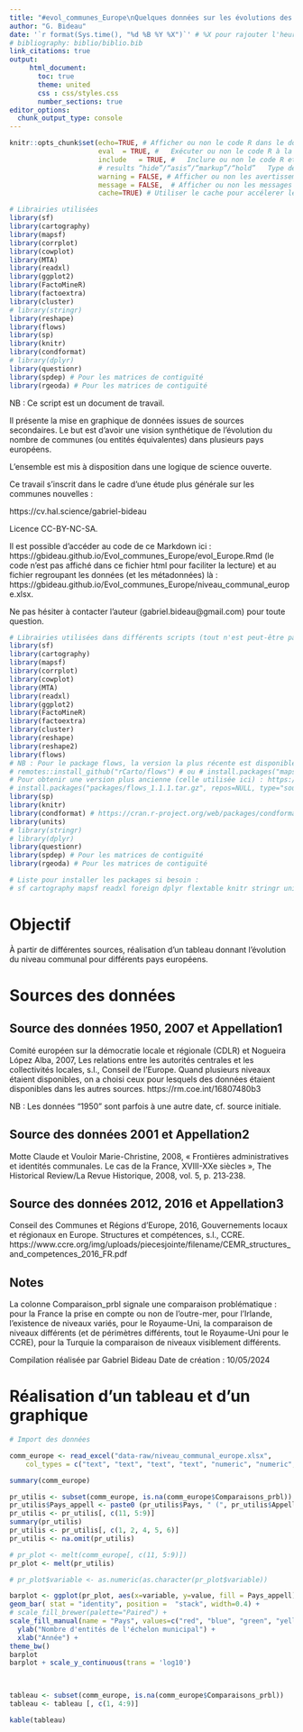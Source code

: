 ```yaml
---
title: "#evol_communes_Europe\nQuelques données sur les évolutions des mailles communales (ou équivalentes) dans certains pays européens"
author: "G. Bideau"
date: '`r format(Sys.time(), "%d %B %Y %X")`' # %X pour rajouter l'heure
# bibliography: biblio/biblio.bib
link_citations: true
output:
     html_document:
       toc: true
       theme: united
       css : css/styles.css
       number_sections: true
editor_options: 
  chunk_output_type: console
---
```

```r
knitr::opts_chunk$set(echo=TRUE, # Afficher ou non le code R dans le document
                      eval	= TRUE, #	Exécuter ou non le code R à la compilation
                      include	= TRUE, #	Inclure ou non le code R et ses résultats dans le document
                      # results	“hide”/“asis”/“markup”/“hold”	Type de résultats renvoyés par le bloc de code
                      warning = FALSE, # Afficher ou non les avertissements générés par le bloc
                      message = FALSE,  # Afficher ou non les messages générés par le bloc
                      cache=TRUE) # Utiliser le cache pour accélerer les knits

# Librairies utilisées
library(sf)
library(cartography)
library(mapsf)
library(corrplot)
library(cowplot)
library(MTA)
library(readxl)
library(ggplot2)
library(FactoMineR) 
library(factoextra)
library(cluster)
# library(stringr)
library(reshape)
library(flows)
library(sp)
library(knitr)
library(condformat)
# library(dplyr)
library(questionr)
library(spdep) # Pour les matrices de contiguïté
library(rgeoda) # Pour les matrices de contiguïté

```

NB : Ce script est un document de travail.

Il présente la mise en graphique de données issues de sources secondaires. Le but est d'avoir une vision synthétique de l'évolution du nombre de communes (ou entités équivalentes) dans plusieurs pays européens.

L'ensemble est mis à disposition dans une logique de science ouverte.

Ce travail s'inscrit dans le cadre d'une étude plus générale sur les communes nouvelles :

https://cv.hal.science/gabriel-bideau

Licence CC-BY-NC-SA.

Il est possible d'accéder au code de ce Markdown ici : https://gbideau.github.io/Evol_communes_Europe/evol_Europe.Rmd (le code n'est pas affiché dans ce fichier html pour faciliter la lecture) et au fichier regroupant les données (et les métadonnées) là : https://gbideau.github.io/Evol_communes_Europe/niveau_communal_europe.xlsx.


Ne pas hésiter à contacter l'auteur (gabriel.bideau@gmail.com) pour toute question.


```r
# Librairies utilisées dans différents scripts (tout n'est peut-être pas nécessaire ici)
library(sf)
library(cartography)
library(mapsf)
library(corrplot)
library(cowplot)
library(MTA)
library(readxl)
library(ggplot2)
library(FactoMineR) 
library(factoextra)
library(cluster)
library(reshape)
library(reshape2)
library(flows)
# NB : Pour le package flows, la version la plus récente est disponible ici :
# remotes::install_github("rCarto/flows") # ou # install.packages("mapsf")
# Pour obtenir une version plus ancienne (celle utilisée ici) : https://cran.r-project.org/src/contrib/Archive/flows/
# install.packages("packages/flows_1.1.1.tar.gz", repos=NULL, type="source")
library(sp)
library(knitr)
library(condformat) # https://cran.r-project.org/web/packages/condformat/vignettes/introduction.html
library(units)
# library(stringr)
# library(dplyr)
library(questionr)
library(spdep) # Pour les matrices de contiguïté
library(rgeoda) # Pour les matrices de contiguïté

# Liste pour installer les packages si besoin :
# sf cartography mapsf readxl foreign dplyr flextable knitr stringr units condformat forcats ggplot2 rstatix questionr corrplot gtsummary broom GGally effects forestmodel ggeffects labelled cowplot spdep rgeoda

```


# Objectif

À partir de différentes sources, réalisation d'un tableau donnant l'évolution du niveau communal pour différents pays européens.


# Sources des données


## Source des données 1950, 2007 et Appellation1

Comité européen sur la démocratie locale et régionale (CDLR) et Nogueira López Alba, 2007, Les relations entre les autorités centrales et les collectivités locales, s.l., Conseil de l’Europe. Quand plusieurs niveaux étaient disponibles, on a choisi ceux pour lesquels des données étaient disponibles dans les autres sources.
https://rm.coe.int/16807480b3 

NB : Les données "1950" sont parfois à une autre date, cf. source initiale.

## Source des données 2001 et Appellation2

Motte Claude et Vouloir Marie-Christine, 2008, « Frontières administratives et identités communales. Le cas de la France, XVIII-XXe siècles », The Historical Review/La Revue Historique, 2008, vol. 5, p. 213‑238.


## Source des données 2012, 2016 et Appellation3

Conseil des Communes et Régions d’Europe, 2016, Gouvernements locaux et régionaux en Europe. Structures et compétences, s.l., CCRE. 
https://www.ccre.org/img/uploads/piecesjointe/filename/CEMR_structures_and_competences_2016_FR.pdf 

## Notes

La colonne Comparaison_prbl signale une comparaison problématique : pour la France la prise en compte ou non de l'outre-mer, pour l'Irlande, l'existence de niveaux variés, pour le Royaume-Uni, la comparaison de niveaux différents (et de périmètres différents, tout le Royaume-Uni pour le CCRE), pour la Turquie la comparaison de niveaux visiblement différents.

Compilation réalisée par Gabriel Bideau
Date de création : 10/05/2024

# Réalisation d'un tableau et d'un graphique

```r
# Import des données

comm_europe <- read_excel("data-raw/niveau_communal_europe.xlsx", 
    col_types = c("text", "text", "text", "text", "numeric", "numeric", "numeric", "numeric", "numeric", "text"))

summary(comm_europe)

pr_utilis <- subset(comm_europe, is.na(comm_europe$Comparaisons_prbl))
pr_utilis$Pays_appell <- paste0 (pr_utilis$Pays, " (", pr_utilis$Appellation3, ")")
pr_utilis <- pr_utilis[, c(11, 5:9)]
summary(pr_utilis)
pr_utilis <- pr_utilis[, c(1, 2, 4, 5, 6)]
pr_utilis <- na.omit(pr_utilis)

# pr_plot <- melt(comm_europe[, c(11, 5:9)])
pr_plot <- melt(pr_utilis)

# pr_plot$variable <- as.numeric(as.character(pr_plot$variable))

barplot <- ggplot(pr_plot, aes(x=variable, y=value, fill = Pays_appell)) + 
geom_bar( stat = "identity", position =  "stack", width=0.4) +
# scale_fill_brewer(palette="Paired") +
scale_fill_manual(name = "Pays", values=c("red", "blue", "green", "yellow", "orange", "purple", "pink", "darkcyan", "darkgreen", "black", "gray", "brown", "cyan", "magenta", "gold", "darkblue")) +
  ylab("Nombre d'entités de l'échelon municipal") +
  xlab("Année") +
theme_bw()
barplot
barplot + scale_y_continuous(trans = 'log10')
  


tableau <- subset(comm_europe, is.na(comm_europe$Comparaisons_prbl))
tableau <- tableau [, c(1, 4:9)]

kable(tableau)

```


